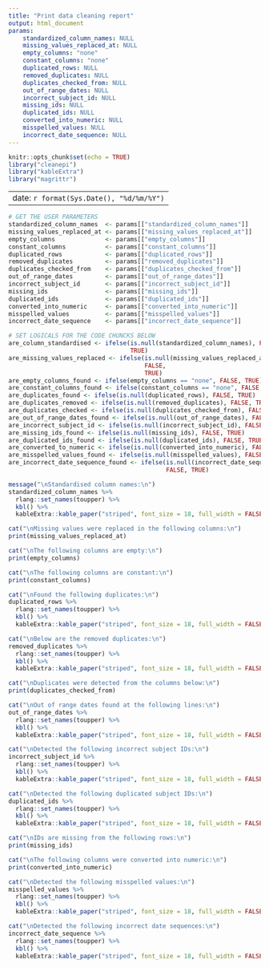 ```yaml
---
title: "Print data cleaning report"
output: html_document
params:
    standardized_column_names: NULL
    missing_values_replaced_at: NULL
    empty_columns: "none"
    constant_columns: "none"
    duplicated_rows: NULL
    removed_duplicates: NULL
    duplicates_checked_from: NULL
    out_of_range_dates: NULL
    incorrect_subject_id: NULL
    missing_ids: NULL
    duplicated_ids: NULL
    converted_into_numeric: NULL
    misspelled_values: NULL
    incorrect_date_sequence: NULL
---
```


```r
knitr::opts_chunk$set(echo = TRUE)
library("cleanepi")
library("kableExtra")
library("magrittr")
```

---
    date: `r format(Sys.Date(), "%d/%m/%Y")`
---

```r
# GET THE USER PARAMETERS
standardized_column_names  <- params[["standardized_column_names"]]
missing_values_replaced_at <- params[["missing_values_replaced_at"]]
empty_columns              <- params[["empty_columns"]]
constant_columns           <- params[["constant_columns"]]
duplicated_rows            <- params[["duplicated_rows"]]
removed_duplicates         <- params[["removed_duplicates"]]
duplicates_checked_from    <- params[["duplicates_checked_from"]]
out_of_range_dates         <- params[["out_of_range_dates"]]
incorrect_subject_id       <- params[["incorrect_subject_id"]]
missing_ids                <- params[["missing_ids"]]
duplicated_ids             <- params[["duplicated_ids"]]
converted_into_numeric     <- params[["converted_into_numeric"]]
misspelled_values          <- params[["misspelled_values"]]
incorrect_date_sequence    <- params[["incorrect_date_sequence"]]
```

```r
# SET LOGICALS FOR THE CODE CHUNCKS BELOW
are_column_standardised <- ifelse(is.null(standardized_column_names), FALSE,
                                  TRUE)
are_missing_values_replaced <- ifelse(is.null(missing_values_replaced_at),
                                      FALSE,
                                      TRUE)
are_empty_columns_found <- ifelse(empty_columns == "none", FALSE, TRUE)
are_constant_columns_found <- ifelse(constant_columns == "none", FALSE, TRUE)
are_duplicates_found <- ifelse(is.null(duplicated_rows), FALSE, TRUE)
are_duplicates_removed <- ifelse(is.null(removed_duplicates), FALSE, TRUE)
are_duplicates_checked <- ifelse(is.null(duplicates_checked_from), FALSE, TRUE)
are_out_of_range_dates_found <- ifelse(is.null(out_of_range_dates), FALSE, TRUE)
are_incorrect_subject_id <- ifelse(is.null(incorrect_subject_id), FALSE, TRUE)
are_missing_ids_found <- ifelse(is.null(missing_ids), FALSE, TRUE)
are_duplicated_ids_found <- ifelse(is.null(duplicated_ids), FALSE, TRUE)
are_converted_to_numeric <- ifelse(is.null(converted_into_numeric), FALSE, TRUE)
are_misspelled_values_found <- ifelse(is.null(misspelled_values), FALSE, TRUE)
are_incorrect_date_sequence_found <- ifelse(is.null(incorrect_date_sequence),
                                            FALSE, TRUE)
```

```r
message("\nStandardised column names:\n")
standardized_column_names %>%
  rlang::set_names(toupper) %>%
  kbl() %>%
  kableExtra::kable_paper("striped", font_size = 18, full_width = FALSE)
```

```r
cat("\nMissing values were replaced in the following columns:\n")
print(missing_values_replaced_at)
```

```r
cat("\nThe following columns are empty:\n")
print(empty_columns)
```

```r
cat("\nThe following columns are constant:\n")
print(constant_columns)
```

```r
cat("\nFound the following duplicates:\n")
duplicated_rows %>%
  rlang::set_names(toupper) %>%
  kbl() %>%
  kableExtra::kable_paper("striped", font_size = 18, full_width = FALSE)
```

```r
cat("\nBelow are the removed duplicates:\n")
removed_duplicates %>%
  rlang::set_names(toupper) %>%
  kbl() %>%
  kableExtra::kable_paper("striped", font_size = 18, full_width = FALSE)
```

```r
cat("\nDuplicates were detected from the columns below:\n")
print(duplicates_checked_from)
```

```r
cat("\nOut of range dates found at the following lines:\n")
out_of_range_dates %>%
  rlang::set_names(toupper) %>%
  kbl() %>%
  kableExtra::kable_paper("striped", font_size = 18, full_width = FALSE)
```

```r
cat("\nDetected the following incorrect subject IDs:\n")
incorrect_subject_id %>%
  rlang::set_names(toupper) %>%
  kbl() %>%
  kableExtra::kable_paper("striped", font_size = 18, full_width = FALSE)
```

```r
cat("\nDetected the following duplicated subject IDs:\n")
duplicated_ids %>%
  rlang::set_names(toupper) %>%
  kbl() %>%
  kableExtra::kable_paper("striped", font_size = 18, full_width = FALSE)
```

```r
cat("\nIDs are missing from the following rows:\n")
print(missing_ids)
```

```r
cat("\nThe following columns were converted into numeric:\n")
print(converted_into_numeric)
```

```r
cat("\nDetected the following misspelled values:\n")
misspelled_values %>%
  rlang::set_names(toupper) %>%
  kbl() %>%
  kableExtra::kable_paper("striped", font_size = 18, full_width = FALSE)
```

```r
cat("\nDetected the following incorrect date sequences:\n")
incorrect_date_sequence %>%
  rlang::set_names(toupper) %>%
  kbl() %>%
  kableExtra::kable_paper("striped", font_size = 18, full_width = FALSE)
```
